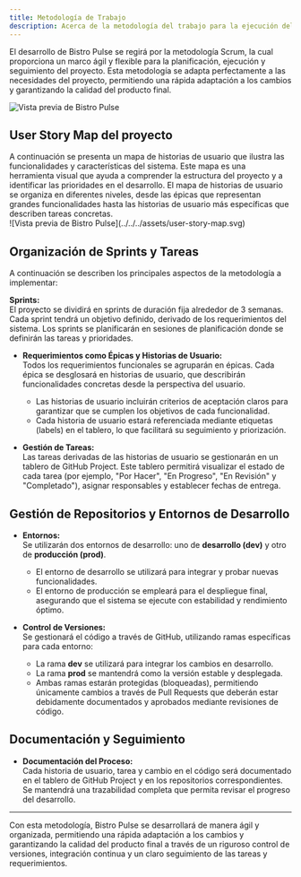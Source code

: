 ```yaml
---
title: Metodología de Trabajo
description: Acerca de la metodología del trabajo para la ejecución del proyecto
---
```




El desarrollo de Bistro Pulse se regirá por la metodología Scrum, la cual proporciona un marco ágil y flexible para la planificación, ejecución y seguimiento del proyecto. Esta metodología se adapta perfectamente a las necesidades del proyecto, permitiendo una rápida adaptación a los cambios y garantizando la calidad del producto final.

![Vista previa de Bistro Pulse](../../../assets/scrum.png) 

## User Story Map del proyecto
<Aside type="tip" title="Acerca del User Story Map">
    A continuación se presenta un mapa de historias de usuario que ilustra las funcionalidades y características del sistema. Este mapa es una herramienta visual que ayuda a comprender la estructura del proyecto y a identificar las prioridades en el desarrollo.
    El mapa de historias de usuario se organiza en diferentes niveles, desde las épicas que representan grandes funcionalidades hasta las historias de usuario más específicas que describen tareas concretas.
</Aside>
![Vista previa de Bistro Pulse](../../../assets/user-story-map.svg) 

## Organización de Sprints y Tareas

A continuación se describen los principales aspectos de la metodología a implementar:

**Sprints:**  
  El proyecto se dividirá en sprints de duración fija alrededor de 3 semanas. Cada sprint tendrá un objetivo definido, derivado de los requerimientos del sistema. Los sprints se planificarán en sesiones de planificación donde se definirán las tareas y prioridades.

- **Requerimientos como Épicas y Historias de Usuario:**  
  Todos los requerimientos funcionales se agruparán en épicas. Cada épica se desglosará en historias de usuario, que describirán funcionalidades concretas desde la perspectiva del usuario.  
  - Las historias de usuario incluirán criterios de aceptación claros para garantizar que se cumplen los objetivos de cada funcionalidad.
  - Cada historia de usuario estará referenciada mediante etiquetas (labels) en el tablero, lo que facilitará su seguimiento y priorización.

- **Gestión de Tareas:**  
  Las tareas derivadas de las historias de usuario se gestionarán en un tablero de GitHub Project. Este tablero permitirá visualizar el estado de cada tarea (por ejemplo, "Por Hacer", "En Progreso", "En Revisión" y "Completado"), asignar responsables y establecer fechas de entrega.

## Gestión de Repositorios y Entornos de Desarrollo

- **Entornos:**  
  Se utilizarán dos entornos de desarrollo: uno de **desarrollo (dev)** y otro de **producción (prod)**.  
  - El entorno de desarrollo se utilizará para integrar y probar nuevas funcionalidades.
  - El entorno de producción se empleará para el despliegue final, asegurando que el sistema se ejecute con estabilidad y rendimiento óptimo.

- **Control de Versiones:**  
  Se gestionará el código a través de GitHub, utilizando ramas específicas para cada entorno:
  - La rama **dev** se utilizará para integrar los cambios en desarrollo.
  - La rama **prod** se mantendrá como la versión estable y desplegada.
  - Ambas ramas estarán protegidas (bloqueadas), permitiendo únicamente cambios a través de Pull Requests que deberán estar debidamente documentados y aprobados mediante revisiones de código.

## Documentación y Seguimiento

- **Documentación del Proceso:**  
  Cada historia de usuario, tarea y cambio en el código será documentado en el tablero de GitHub Project y en los repositorios correspondientes. Se mantendrá una trazabilidad completa que permita revisar el progreso del desarrollo.


---

Con esta metodología, Bistro Pulse se desarrollará de manera ágil y organizada, permitiendo una rápida adaptación a los cambios y garantizando la calidad del producto final a través de un riguroso control de versiones, integración continua y un claro seguimiento de las tareas y requerimientos.

